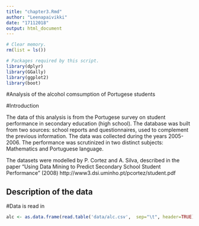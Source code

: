 ```yaml
---
title: "chapter3.Rmd"
author: "Leenapaivikki"
date: "17112018"
output: html_document
---
```


```r
# Clear memory.
rm(list = ls())

# Packages required by this script.
library(dplyr)
library(GGally)
library(ggplot2)
library(boot)

```
#Analysis of the alcohol comsumption of Portugese students

#Introduction

The data of this analysis is from the Portugese survey on student performance in secondary education (high school). The database was built from two sources: school reports and questionnaires, used to complement the previous information. The data was collected during the years 2005-2006. The performance was scrutinized in two distinct subjects: Mathematics and Portuguese language.

The datasets were modelled by P. Cortez and A. Silva, described in the paper "Using Data Mining to Predict Secondary School Student Performance" (2008) http://www3.dsi.uminho.pt/pcortez/student.pdf

## Description of the data

#Data is read in
```r
alc <- as.data.frame(read.table('data/alc.csv',  sep="\t", header=TRUE))
```

